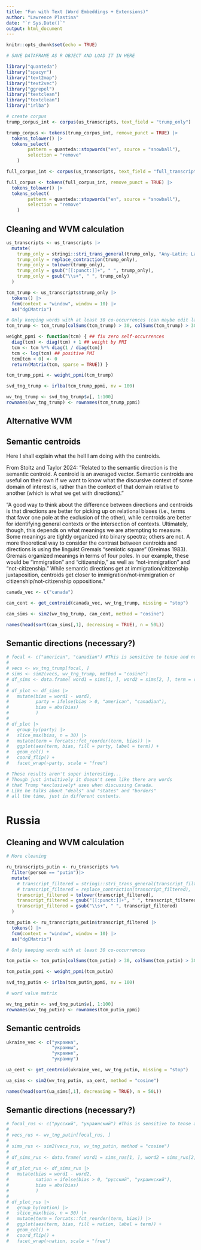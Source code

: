 ```yaml
---
title: "Fun with Text (Word Embeddings + Extensions)"
author: "Lawrence Plastina"
date: "`r Sys.Date()`"
output: html_document
---
```


```r
knitr::opts_chunk$set(echo = TRUE)
```


```r
# SAVE DATAFRAME AS R OBJECT AND LOAD IT IN HERE

library("quanteda")
library("spacyr")
library("text2map") 
library("text2vec")
library("ggrepel")
library("textclean")
library("textclean")
library("irlba")

# create corpus
trump_corpus_int <- corpus(us_transcripts, text_field = "trump_only") 

trump_corpus <- tokens(trump_corpus_int, remove_punct = TRUE) |>
  tokens_tolower() |>
  tokens_select(
        pattern = quanteda::stopwords("en", source = "snowball"), 
        selection = "remove"
    )

full_corpus_int <- corpus(us_transcripts, text_field = "full_transcript")

full_corpus <- tokens(full_corpus_int, remove_punct = TRUE) |>
  tokens_tolower() |>
  tokens_select(
        pattern = quanteda::stopwords("en", source = "snowball"),
        selection = "remove"
    )
```

## Cleaning and WVM calculation

```r
us_transcripts <- us_transcripts |> 
  mutate(
    trump_only = stringi::stri_trans_general(trump_only, "Any-Latin; Latin-ASCII"),
    trump_only = replace_contraction(trump_only),
    trump_only = tolower(trump_only),
    trump_only = gsub("[[:punct:]]+", " ", trump_only),
    trump_only = gsub("\\s+", " ", trump_only)
  )

tcm_trump <- us_transcripts$trump_only |> 
  tokens() |> 
  fcm(context = "window", window = 10) |> 
  as("dgCMatrix")

# Only keeping words with at least 30 co-occurrences (can maybe edit later?)
tcm_trump <- tcm_trump[colSums(tcm_trump) > 30, colSums(tcm_trump) > 30]

weight_ppmi <- function(tcm) { ## fix zero self-occurrences 
  diag(tcm) <- diag(tcm) + 1 ## weight by PMI 
  tcm <- tcm %*% diag(1 / diag(tcm)) 
  tcm <- log(tcm) ## positive PMI 
  tcm[tcm < 0] <- 0 
  return(Matrix(tcm, sparse = TRUE)) }

tcm_trump_ppmi <- weight_ppmi(tcm_trump)

svd_tng_trump <- irlba(tcm_trump_ppmi, nv = 100)

wv_tng_trump <- svd_tng_trump$v[, 1:100]
rownames(wv_tng_trump) <- rownames(tcm_trump_ppmi)
```

## Alternative WVM 

## Semantic centroids

Here I shall explain what the hell I am doing with the centroids. 

From Stoltz and Taylor 2024: "Related to the semantic direction is the semantic centroid. A centroid is an averaged vector. Semantic centroids are useful on their own if we want to know what the discursive context of some domain of interest is, rather than the context of that domain relative to another (which is what we get with directions)."

"A good way to think about the difference between directions and centroids is that directions are better for picking up on relational biases (i.e., terms that favor one pole at the exclusion of the other), while centroids are better for identifying general contexts or the intersection of contexts. Ultimately, though, this depends on what meanings we are attempting to measure. Some meanings are tightly organized into binary spectra; others are not. A more theoretical way to consider the contrast between centroids and directions is using the linguist Gremais “semiotic square” (Greimas 1983). Gremais organized meanings in terms of four poles. In our example, these would be “immigration” and “citizenship,” as well as “not-immigration” and “not-citizenship.” While semantic directions get at immigration/citizenship juxtaposition, centroids get closer to immigration/not-immigration or citizenship/not-citizenship oppositions."


```r
canada_vec <- c("canada")

can_cent <- get_centroid(canada_vec, wv_tng_trump, missing = "stop")

can_sims <- sim2(wv_tng_trump, can_cent, method = "cosine")

names(head(sort(can_sims[,1], decreasing = TRUE), n = 50L))
```

## Semantic directions (necessary?)

```r
# focal <- c("american", "canadian") #This is sensitive to tense and number, remember!!
# 
# vecs <- wv_tng_trump[focal, ] 
# sims <- sim2(vecs, wv_tng_trump, method = "cosine") 
# df_sims <- data.frame( word1 = sims[1, ], word2 = sims[2, ], term = colnames(sims) )
# 
# df_plot <- df_sims |> 
#   mutate(bias = word1 - word2, 
#          party = ifelse(bias > 0, "american", "canadian"), 
#          bias = abs(bias) 
#          ) 
# 
# df_plot |> 
#   group_by(party) |> 
#   slice_max(bias, n = 30) |> 
#   mutate(term = forcats::fct_reorder(term, bias)) |> 
#   ggplot(aes(term, bias, fill = party, label = term)) +
#   geom_col() + 
#   coord_flip() + 
#   facet_wrap(~party, scale = "free")

# These results aren't super interesting...
# Though just intuitively it doesn't seem like there are words
# that Trump *exclusively* uses when discussing Canada.
# Like he talks about "deals" and "states" and "borders"
# all the time, just in different contexts.
```


# Russia

## Cleaning and WVM calculation

```r
# More cleaning

ru_transcripts_putin <- ru_transcripts %>%
  filter(person == "putin")|> 
  mutate(
    # transcript_filtered = stringi::stri_trans_general(transcript_filtered, "Any-Latin; Latin-ASCII"),
    # transcript_filtered = replace_contraction(transcript_filtered),
    transcript_filtered = tolower(transcript_filtered),
    transcript_filtered = gsub("[[:punct:]]+", " ", transcript_filtered),
    transcript_filtered = gsub("\\s+", " ", transcript_filtered)
  )

tcm_putin <- ru_transcripts_putin$transcript_filtered |> 
  tokens() |> 
  fcm(context = "window", window = 10) |> 
  as("dgCMatrix")

# Only keeping words with at least 30 co-occurrences 

tcm_putin <- tcm_putin[colSums(tcm_putin) > 30, colSums(tcm_putin) > 30]

tcm_putin_ppmi <- weight_ppmi(tcm_putin)

svd_tng_putin <- irlba(tcm_putin_ppmi, nv = 100)

# word value matrix

wv_tng_putin <- svd_tng_putin$v[, 1:100]
rownames(wv_tng_putin) <- rownames(tcm_putin_ppmi)
```

## Semantic centroids

```r
ukraine_vec <- c("украина", 
                 "украины",
                 "украине",
                 "украину")

ua_cent <- get_centroid(ukraine_vec, wv_tng_putin, missing = "stop")

ua_sims <- sim2(wv_tng_putin, ua_cent, method = "cosine")

names(head(sort(ua_sims[,1], decreasing = TRUE), n = 50L))
```

## Semantic directions (necessary?)

```r
# focal_rus <- c("русский", "украинский") #This is sensitive to tense and number, remember!!
# 
# vecs_rus <- wv_tng_putin[focal_rus, ] 
# 
# sims_rus <- sim2(vecs_rus, wv_tng_putin, method = "cosine") 
# 
# df_sims_rus <- data.frame( word1 = sims_rus[1, ], word2 = sims_rus[2, ], term = colnames(sims_rus) )
# 
# df_plot_rus <- df_sims_rus |> 
#   mutate(bias = word1 - word2, 
#          nation = ifelse(bias > 0, "русский", "украинский"), 
#          bias = abs(bias) 
#          ) 
# 
# df_plot_rus |> 
#   group_by(nation) |> 
#   slice_max(bias, n = 30) |> 
#   mutate(term = forcats::fct_reorder(term, bias)) |> 
#   ggplot(aes(term, bias, fill = nation, label = term)) +
#   geom_col() + 
#   coord_flip() + 
#   facet_wrap(~nation, scale = "free")
```
